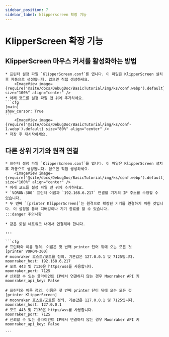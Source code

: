 ```yaml
---
sidebar_position: 7
sidebar_label: klipperscreen 확장 기능
---
```





# KlipperScreen 확장 기능

## KlipperScreen 마우스 커서를 활성화하는 방법

    * 프린터 설정 파일 `KlipperScreen.conf`를 엽니다. 이 파일은 KlipperScreen 설치 후 자동으로 생성됩니다. 없으면 직접 생성하세요.
        <ImageView image={require('@site/docs/DebugDoc/BasicTutorial/img/ks/conf.webp').default} size="100%" align="center" />
    * 아래 코드를 설정 파일 맨 위에 추가하세요.
    ```cfg
    [main]
    show_cursor: True
    ```
        <ImageView image={require('@site/docs/DebugDoc/BasicTutorial/img/ks/conf-1.webp').default} size="80%" align="center" />
    * 저장 후 재시작하세요.

## 다른 상위 기기와 원격 연결

    * 프린터 설정 파일 `KlipperScreen.conf`를 엽니다. 이 파일은 KlipperScreen 설치 후 자동으로 생성됩니다. 없으면 직접 생성하세요.
        <ImageView image={require('@site/docs/DebugDoc/BasicTutorial/img/ks/conf.webp').default} size="100%" align="center" />
    * 아래 코드를 설정 파일 맨 위에 추가하세요.
    * `VORON-300` 프린터 이름과 `192.168.6.217` 연결할 기기의 IP 주소를 수정할 수 있습니다.
    * 두 번째 `[printer KlipperScreen]`는 원격으로 확장된 기기를 연결하기 위한 것입니다. 이 설정을 통해 디버깅이나 기기 종료를 할 수 있습니다.
    :::danger 주의사항

    * 같은 로컬 네트워크 내에서 연결해야 합니다.

    :::

    ```cfg
    # 프린터와 이름 정의. 이름은 첫 번째 printer 단어 뒤에 오는 모든 것
    [printer VORON-300]
    # moonraker 호스트/포트를 정의. 기본값은 127.0.0.1 및 7125입니다.
    moonraker_host: 192.168.6.217
    # 포트 443 및 7130은 https/wss를 사용합니다.
    moonraker_port: 7125
    # 신뢰할 수 있는 클라이언트 IP에서 연결하지 않는 경우 Moonraker API 키
    moonraker_api_key: False

    # 프린터와 이름 정의. 이름은 첫 번째 printer 단어 뒤에 오는 모든 것
    [printer KlipperScreen]
    # moonraker 호스트/포트를 정의. 기본값은 127.0.0.1 및 7125입니다.
    moonraker_host: 127.0.0.1
    # 포트 443 및 7130은 https/wss를 사용합니다.
    moonraker_port: 7125
    # 신뢰할 수 있는 클라이언트 IP에서 연결하지 않는 경우 Moonraker API 키
    moonraker_api_key: False

    ```
